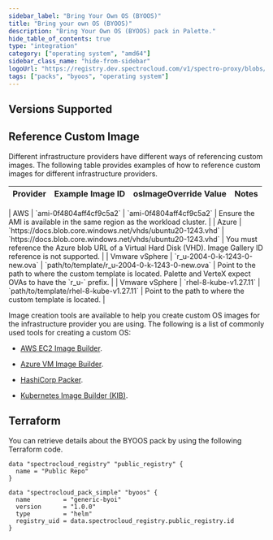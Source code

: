 ```yaml
---
sidebar_label: "Bring Your Own OS (BYOOS)"
title: "Bring your own OS (BYOOS)"
description: "Bring Your Own OS (BYOOS) pack in Palette."
hide_table_of_contents: true
type: "integration"
category: ["operating system", "amd64"]
sidebar_class_name: "hide-from-sidebar"
logoUrl: "https://registry.dev.spectrocloud.com/v1/spectro-proxy/blobs/sha256:b6081bca439eeb01a8d43b3cb6895df4c088f80af978856ddc0da568e5c09365?type=image.webp"
tags: ["packs", "byoos", "operating system"]
---
```


## Versions Supported

<Tabs queryString="parent">

<TabItem label="1.0.x" value="1.0.x">

## Reference Custom Image

Different infrastructure providers have different ways of referencing custom images. The following table provides
examples of how to reference custom images for different infrastructure providers.

| Provider       | Example Image ID                                            | osImageOverride Value                                       | Notes                                                                                                                |
| -------------- | ----------------------------------------------------------- | ----------------------------------------------------------- | -------------------------------------------------------------------------------------------------------------------- |

<Redirect to="/integrations/packs/?pack=docs/docs-content/integrations/generic-byoi" />
| AWS            | `ami-0f4804aff4cf9c5a2`                                     | `ami-0f4804aff4cf9c5a2`                                     | Ensure the AMI is available in the same region as the workload cluster.                                              |
| Azure          | `https://docs.blob.core.windows.net/vhds/ubuntu20-1243.vhd` | `https://docs.blob.core.windows.net/vhds/ubuntu20-1243.vhd` | You must reference the Azure blob URL of a Virtual Hard Disk (VHD). Image Gallery ID reference is not supported.     |
| Vmware vSphere | `r_u-2004-0-k-1243-0-new.ova`                               | `path/to/template/r_u-2004-0-k-1243-0-new.ova`              | Point to the path to where the custom template is located. Palette and VerteX expect OVAs to have the `r_u-` prefix. |
| Vmware vSphere | `rhel-8-kube-v1.27.11`                                      | `path/to/template/rhel-8-kube-v1.27.11`                     | Point to the path to where the custom template is located.                                                           |

Image creation tools are available to help you create custom OS images for the infrastructure provider you are using.
The following is a list of commonly used tools for creating a custom OS:

- [AWS EC2 Image Builder](https://aws.amazon.com/image-builder/).

- [Azure VM Image Builder](https://learn.microsoft.com/en-us/azure/virtual-machines/image-builder-overview?tabs=azure-powershell).

- [HashiCorp Packer](https://developer.hashicorp.com/packer).

- [Kubernetes Image Builder (KIB)](https://image-builder.sigs.k8s.io/introduction.html).

</TabItem>
</Tabs>

## Terraform

You can retrieve details about the BYOOS pack by using the following Terraform code.

```hcl
data "spectrocloud_registry" "public_registry" {
  name = "Public Repo"
}

data "spectrocloud_pack_simple" "byoos" {
  name         = "generic-byoi"
  version      = "1.0.0"
  type         = "helm"
  registry_uid = data.spectrocloud_registry.public_registry.id
}
```

